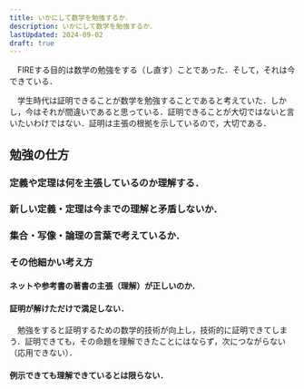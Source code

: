 ```yaml
---
title: いかにして数学を勉強するか．
description: いかにして数学を勉強するか．
lastUpdated: 2024-09-02
draft: true
---
```

　FIREする目的は数学の勉強をする（し直す）ことであった．そして，それは今できている．

　学生時代は証明できることが数学を勉強することであると考えていた．しかし，今はそれが間違いであると思っている．証明できることが大切ではないと言いたいわけではない．証明は主張の根拠を示しているので，大切である．

## 勉強の仕方
### 定義や定理は何を主張しているのか理解する．
### 新しい定義・定理は今までの理解と矛盾しないか．
### 集合・写像・論理の言葉で考えているか．

### その他細かい考え方
#### ネットや参考書の著書の主張（理解）が正しいのか．
#### 証明が解けただけで満足しない．
　勉強をすると証明するための数学的技術が向上し，技術的に証明できてしまう．証明できても，その命題を理解できたことにはならず，次につながらない（応用できない）．
#### 例示できても理解できているとは限らない．
